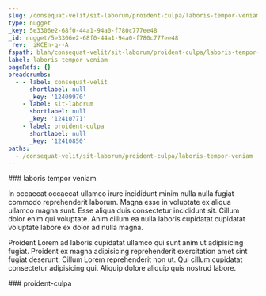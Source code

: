 ```yaml
---
slug: /consequat-velit/sit-laborum/proident-culpa/laboris-tempor-veniam
type: nugget
_key: 5e3306e2-68f0-44a1-94a0-f780c777ee48
_id: nugget/5e3306e2-68f0-44a1-94a0-f780c777ee48
_rev: _iKCEn-q--A
fspath: blah/consequat-velit/sit-laborum/proident-culpa/laboris-tempor-veniam.md
label: laboris tempor veniam
pageRefs: {}
breadcrumbs:
  - - label: consequat-velit
      shortlabel: null
      _key: '12409970'
    - label: sit-laborum
      shortlabel: null
      _key: '12410771'
    - label: proident-culpa
      shortlabel: null
      _key: '12410850'
paths:
  - /consequat-velit/sit-laborum/proident-culpa/laboris-tempor-veniam
---
```


<NuggetArea>
<Nugget slug="/consequat-velit/sit-laborum/proident-culpa/laboris-tempor-veniam" type="nugget" _key="5e3306e2-68f0-44a1-94a0-f780c777ee48" _id="nugget/5e3306e2-68f0-44a1-94a0-f780c777ee48" _rev="_iKCEn-q--A" fspath="blah/consequat-velit/sit-laborum/proident-culpa/laboris-tempor-veniam.md" label="laboris tempor veniam" paths="/consequat-velit/sit-laborum/proident-culpa/laboris-tempor-veniam">
<NuggetBody>
### laboris tempor veniam

In occaecat occaecat ullamco irure incididunt minim nulla nulla fugiat commodo reprehenderit laborum. Magna esse in voluptate ex aliqua ullamco magna sunt. Esse aliqua duis consectetur incididunt sit. Cillum dolor enim qui voluptate. Anim cillum ea nulla laboris cupidatat cupidatat voluptate labore ex dolor ad nulla magna.

Proident Lorem ad laboris cupidatat ullamco qui sunt anim ut adipisicing fugiat. Proident ex magna adipisicing reprehenderit exercitation amet sint fugiat deserunt. Cillum Lorem reprehenderit non ut. Qui cillum cupidatat consectetur adipisicing qui. Aliquip dolore aliquip quis nostrud labore.

</NuggetBody>
<Breadcrumbs>
<Crumbs>
<Crumb _key="12409970" label="consequat-velit" /><Crumb _key="12410771" label="sit-laborum" /><Crumb _key="12410850" label="proident-culpa" />
</Crumbs>
</Breadcrumbs>
</Nugget>

<NuggetsInbound>
</NuggetsInbound>
<NuggetsOutbound>
</NuggetsOutbound>
</NuggetArea>
<PassagesInbound>
<Passage direction="inbound" type="passage" _key="12410850" _id="passage/12410850" _rev="_iKCEn-m--A" label="proident-culpa" passage="proident-culpa" fspath="blah/consequat-velit/sit-laborum/proident-culpa" paths="/consequat-velit/sit-laborum/proident-culpa" slug="/consequat-velit/sit-laborum/proident-culpa">
<NuggetBody>
### proident-culpa

</NuggetBody>
<Breadcrumbs>
<Crumbs>
<Crumb _key="12409970" label="consequat-velit" /><Crumb _key="12410771" label="sit-laborum" />
</Crumbs>
</Breadcrumbs>
</Passage>

</PassagesInbound>
<PassagesOutbound>
</PassagesOutbound>